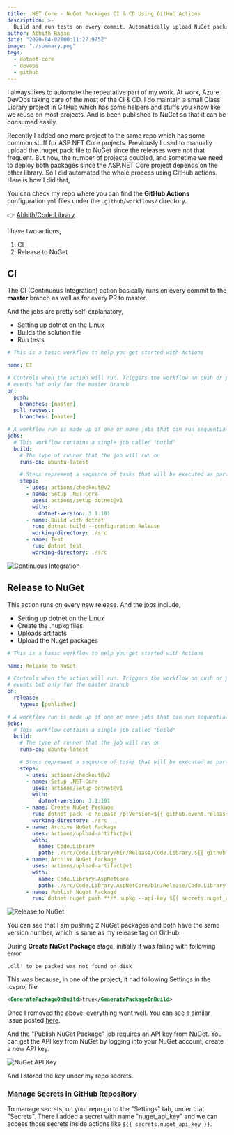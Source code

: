 ```yaml
---
title: .NET Core - NuGet Packages CI & CD Using GitHub Actions
description: >-
  Build and run tests on every commit. Automatically upload NuGet packages on every release. All using GitHub actions for your .NET Core Class Libraries.
author: Abhith Rajan
date: "2020-04-02T00:11:27.975Z"
image: "./summary.png"
tags:
  - dotnet-core
  - devops
  - github
---
```


I always likes to automate the repeatative part of my work. At work, Azure DevOps taking care of the most of the CI & CD. I do maintain a small Class Library project in GitHub which has some helpers and stuffs you know like we reuse on most projects. And is been published to NuGet so that it can be consumed easily.

Recently I added one more project to the same repo which has some common stuff for ASP.NET Core projects. Previously I used to manually upload the .nuget pack file to NuGet since the releases were not that frequent. But now, the number of projects doubled, and sometime we need to deploy both packages since the ASP.NET Core project depends on the other library. So I did automated the whole process using GitHub actions. Here is how I did that,

You can check my repo where you can find the **GitHub Actions** configuration `yml` files under the `.github/workflows/` directory.

:point_right: [Abhith/Code.Library](https://github.com/Abhith/Code.Library)

I have two actions,

1. CI
2. Release to NuGet

## CI

The CI (Continuous Integration) action basically runs on every commit to the **master** branch as well as for every PR to master.

And the jobs are pretty self-explanatory,

- Setting up dotnet on the Linux
- Builds the solution file
- Run tests

```yml
# This is a basic workflow to help you get started with Actions

name: CI

# Controls when the action will run. Triggers the workflow on push or pull request
# events but only for the master branch
on:
  push:
    branches: [master]
  pull_request:
    branches: [master]

# A workflow run is made up of one or more jobs that can run sequentially or in parallel
jobs:
  # This workflow contains a single job called "build"
  build:
    # The type of runner that the job will run on
    runs-on: ubuntu-latest

    # Steps represent a sequence of tasks that will be executed as part of the job
    steps:
      - uses: actions/checkout@v2
      - name: Setup .NET Core
        uses: actions/setup-dotnet@v1
        with:
          dotnet-version: 3.1.101
      - name: Build with dotnet
        run: dotnet build --configuration Release
        working-directory: ./src
      - name: Test
        run: dotnet test
        working-directory: ./src
```

![Continuous Integration](../../static/img/blog/dotnet-core-nuget-packages-ci-cd-using-github-actions/CI.png)

## Release to NuGet

This action runs on every new release. And the jobs include,

- Setting up dotnet on the Linux
- Create the .nupkg files
- Uploads artifacts
- Upload the Nuget packages

```yml
# This is a basic workflow to help you get started with Actions

name: Release to NuGet

# Controls when the action will run. Triggers the workflow on push or pull request
# events but only for the master branch
on:
  release:
    types: [published]

# A workflow run is made up of one or more jobs that can run sequentially or in parallel
jobs:
  # This workflow contains a single job called "build"
  build:
    # The type of runner that the job will run on
    runs-on: ubuntu-latest

    # Steps represent a sequence of tasks that will be executed as part of the job
    steps:
      - uses: actions/checkout@v2
      - name: Setup .NET Core
        uses: actions/setup-dotnet@v1
        with:
          dotnet-version: 3.1.101
      - name: Create NuGet Package
        run: dotnet pack -c Release /p:Version=${{ github.event.release.tag_name }} /p:PackageReleaseNotes="See https://github.com/Abhith/Code.Library/releases/tag/${{ github.event.release.tag_name }}"
        working-directory: ./src
      - name: Archive NuGet Package
        uses: actions/upload-artifact@v1
        with:
          name: Code.Library
          path: ./src/Code.Library/bin/Release/Code.Library.${{ github.event.release.tag_name }}.nupkg
      - name: Archive NuGet Package
        uses: actions/upload-artifact@v1
        with:
          name: Code.Library.AspNetCore
          path: ./src/Code.Library.AspNetCore/bin/Release/Code.Library.AspNetCore.${{ github.event.release.tag_name }}.nupkg
      - name: Publish Nuget Package
        run: dotnet nuget push **/*.nupkg --api-key ${{ secrets.nuget_api_key }} --source https://api.nuget.org/v3/index.json --no-symbols true
```

![Release to NuGet](../../static/img/blog/dotnet-core-nuget-packages-ci-cd-using-github-actions/release.png)

You can see that I am pushing 2 NuGet packages and both have the same version number, which is same as my release tag on GitHub.

During **Create NuGet Package** stage, initially it was failing with following error

```
.dll' to be packed was not found on disk
```

This was because, in one of the project, it had following Settings in the .csproj file

```xml
<GeneratePackageOnBuild>true</GeneratePackageOnBuild>
```

Once I removed the above, everything went well. You can see a similar issue posted [here](https://github.com/dotnet/sdk/issues/10335).

And the "Publish NuGet Package" job requires an API key from NuGet. You can get the API key from NuGet by logging into your NuGet account, create a new API key.

![NuGet API Key](../../static/img/blog/dotnet-core-nuget-packages-ci-cd-using-github-actions/NuGet-keys.png)

And I stored the key under my repo secrets.

### Manage Secrets in GitHub Repository

To manage secrets, on your repo go to the "Settings" tab, under that "Secrets". There I added a secret with name "nuget_api_key" and we can access those secrets inside actions like `${{ secrets.nuget_api_key }}`.
